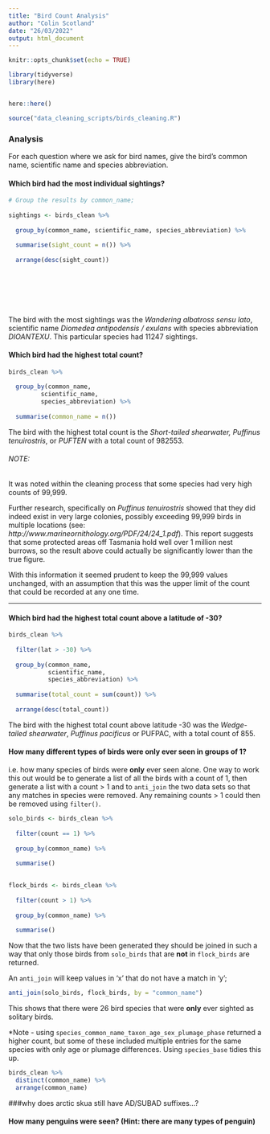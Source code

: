 ```yaml
---
title: "Bird Count Analysis"
author: "Colin Scotland"
date: "26/03/2022"
output: html_document
---
```


```r
knitr::opts_chunk$set(echo = TRUE)
```

```r
library(tidyverse)
library(here)


here::here()
```

```r
source("data_cleaning_scripts/birds_cleaning.R")
```

### Analysis

For each question where we ask for bird names, give the bird’s common name, scientific name and species abbreviation.

#### Which bird had the most individual sightings? 

```r
# Group the results by common_name;
  
sightings <- birds_clean %>% 
  
  group_by(common_name, scientific_name, species_abbreviation) %>% 
  
  summarise(sight_count = n()) %>% 
  
  arrange(desc(sight_count))
  

  

  
  
```

The bird with the most sightings was the *Wandering albatross sensu lato*, scientific 
name *Diomedea antipodensis / exulans* with species abbreviation *DIOANTEXU*.  This
particular species had 11247 sightings.

#### Which bird had the highest total count?

```r
birds_clean %>% 
  
  group_by(common_name, 
         scientific_name, 
         species_abbreviation) %>% 
  
  summarise(common_name = n())


```

The bird with the highest total count is the *Short-tailed shearwater, Puffinus tenuirostris*,
or *PUFTEN* with a total count of 982553.

###### NOTE:
It was noted within the cleaning process that some species had very high counts of 99,999.

Further research, specifically on *Puffinus tenuirostris* showed that they did indeed exist 
in very large colonies, possibly exceeding 99,999 birds in multiple locations 
(see: *http://www.marineornithology.org/PDF/24/24_1.pdf*).  This report suggests 
that some protected areas off Tasmania hold well over 1 million nest burrows, so the result
above could actually be significantly lower than the true figure.

With this information it seemed prudent to keep the 99,999 values unchanged, with an 
assumption that this was the upper limit of the count that could be recorded at any one time.

--------------------------------------------------------------------------------


#### Which bird had the highest total count above a latitude of -30?

```r
birds_clean %>% 
  
  filter(lat > -30) %>% 
  
  group_by(common_name, 
           scientific_name, 
           species_abbreviation) %>% 
  
  summarise(total_count = sum(count)) %>% 
  
  arrange(desc(total_count))
```

The bird with the highest total count above latitude -30 was the *Wedge-tailed shearwater*, 
*Puffinus pacificus* or PUFPAC, with a total count of 855.

#### How many different types of birds were only ever seen in groups of 1?

i.e. how many species of birds were **only** ever seen alone.  One way to work this out would be
to generate a list of all the birds with a count of 1, then generate a list with a count > 1
and to `anti_join` the two data sets so that any matches in species were removed.  Any remaining
counts > 1 could then be removed using `filter()`.

```r
solo_birds <- birds_clean %>% 
  
  filter(count == 1) %>% 
  
  group_by(common_name) %>% 
  
  summarise()
  
```

```r
flock_birds <- birds_clean %>% 
  
  filter(count > 1) %>% 
  
  group_by(common_name) %>% 
  
  summarise()
```

Now that the two lists have been generated they should be joined in such a way that 
only those birds from `solo_birds` that are **not** in `flock_birds` are returned.

An `anti_join` will keep values in 'x' that do not have a match in 'y';

```r
anti_join(solo_birds, flock_birds, by = "common_name")
```

This shows that there were 26 bird species that were **only** ever sighted as 
solitary birds.

*Note - using `species_common_name_taxon_age_sex_plumage_phase` returned a higher count,
but some of these included multiple entries for the same species with only age or plumage
differences.  Using `species_base` tidies this up. 




```r
birds_clean %>% 
  distinct(common_name) %>% 
  arrange(common_name)
```

###why does arctic skua still have AD/SUBAD suffixes...?















#### How many penguins were seen? (Hint: there are many types of penguin)
